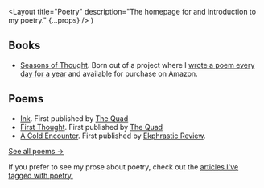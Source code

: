   <Layout
    title="Poetry"
    description="The homepage for and introduction to my poetry."
    {...props}
  />
)

## Books

- [Seasons of Thought](/poetry/seasons-of-thought). Born out of a project where I [wrote a poem every day for a year](/articles/on-writing-poems-daily) and available for purchase on Amazon.

## Poems

- [Ink](/poetry/ink). First published by [The Quad](http://www2.gcc.edu/orgs/TheQuad/)
- [First Thought](/poetry/first-thought). First published by [The Quad](http://www2.gcc.edu/orgs/TheQuad/)
- [A Cold Encounter](/poetry/a-cold-encounter). First published by [Ekphrastic Review](<(http://www.ekphrastic.net/ekphrastic/a-cold-encounter-by-daniel-chapman)>).

[See all poems &rarr;](/poetry/all)

If you prefer to see my prose about poetry, check out the [articles I've tagged with poetry.](/articles/tags/poetry)
